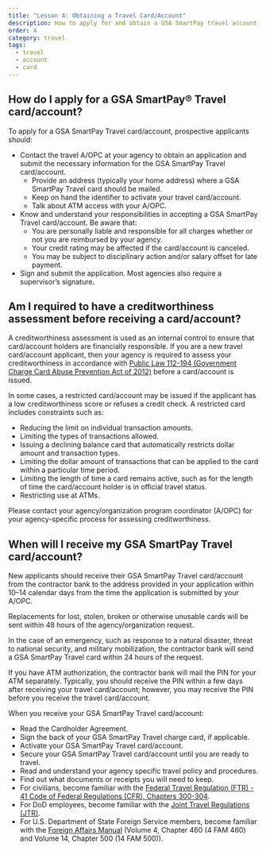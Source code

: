 ```yaml
---
title: "Lesson 4: Obtaining a Travel Card/Account"
description: How to apply for and obtain a GSA SmartPay travel account.
order: 4
category: travel
tags:
  - travel
  - account
  - card
---
```

## How do I apply for a GSA SmartPay® Travel card/account?
To apply for a GSA SmartPay Travel card/account, prospective applicants should:
- Contact the travel A/OPC at your agency to obtain an application and submit the necessary information for the GSA SmartPay Travel card/account.
  - Provide an address (typically your home address) where a GSA SmartPay Travel card should be mailed.
  - Keep on hand the identifier to activate your travel card/account.
  - Talk about ATM access with your A/OPC.
- Know and understand your responsibilities in accepting a GSA SmartPay Travel card/account. Be aware that:
  - You are personally liable and responsible for all charges whether or not you are reimbursed by your agency.
  - Your credit rating may be affected if the card/account is canceled.
  - You may be subject to disciplinary action and/or salary offset for late payment.
- Sign and submit the application. Most agencies also require a supervisor’s signature.

## Am I required to have a creditworthiness assessment before receiving a card/account?
A creditworthiness assessment is used as an internal control to ensure that card/account holders are financially responsible. If you are a new travel card/account applicant, then your agency is required to assess your creditworthiness in accordance with [Public Law 112-194 (Government Charge Card Abuse Prevention Act of 2012)](https://www.congress.gov/112/plaws/publ194/PLAW-112publ194.pdf) before a card/account is issued.

In some cases, a restricted card/account may be issued if the applicant has a low creditworthiness score or refuses a credit check. A restricted card includes constraints such as:
- Reducing the limit on individual transaction amounts.
- Limiting the types of transactions allowed.
- Issuing a declining balance card that automatically restricts dollar amount and transaction types.
- Limiting the dollar amount of transactions that can be applied to the card within a particular time period.
- Limiting the length of time a card remains active, such as for the length of time the card/account holder is in official travel status.
- Restricting use at ATMs.

Please contact your agency/organization program coordinator (A/OPC) for your agency-specific process for assessing creditworthiness.

## When will I receive my GSA SmartPay Travel card/account?
New applicants should receive their GSA SmartPay Travel card/account from the contractor bank to the address provided in your application within 10–14 calendar days from the time the application is submitted by your A/OPC. 

Replacements for lost, stolen, broken or otherwise unusable cards will be sent within 48 hours of the agency/organization request.

In the case of an emergency, such as response to a natural disaster, threat to national security, and military mobilization, the contractor bank will send a GSA SmartPay Travel card within 24 hours of the request.

If you have ATM authorization, the contractor bank will mail the PIN for your ATM separately. Typically, you should receive the PIN within a few days after receiving your travel card/account; however, you may receive the PIN before you receive the travel card/account.

When you receive your GSA SmartPay Travel card/account:
- Read the Cardholder Agreement.
- Sign the back of your GSA SmartPay Travel charge card, if applicable.
- Activate your GSA SmartPay Travel card/account.
- Secure your GSA SmartPay Travel card/account until you are ready to travel.
- Read and understand your agency specific travel policy and procedures.
- Find out what documents or receipts you will need to keep.
- For civilians, become familiar with the [Federal Travel Regulation (FTR) - 41 Code of Federal Regulations (CFR), Chapters 300-304](https://www.ecfr.gov/current/title-41/subtitle-F).
- For DoD employees, become familiar with the [Joint Travel Regulations (JTR)](https://www.travel.dod.mil/Policy-Regulations/Joint-Travel-Regulations/).
- For U.S. Department of State Foreign Service members, become familiar with the [Foreign Affairs Manual](https://fam.state.gov) (Volume 4, Chapter 460 (4 FAM 460) and Volume 14, Chapter 500 (14 FAM 500)).
